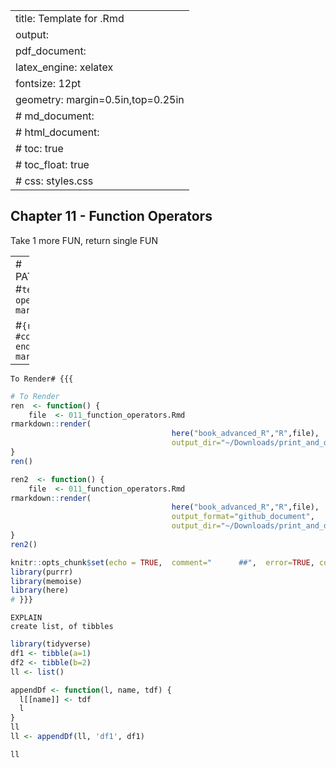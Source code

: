 
---
title: Template for .Rmd
output: 
  pdf_document:
    latex_engine: xelatex
fontsize: 12pt
geometry: margin=0.5in,top=0.25in
#  md_document:
#  html_document:
#    toc: true
#  	toc_float: true
#    css: styles.css
---

## Chapter 11 - Function Operators
Take 1 more FUN, return single FUN

---
# PATTERN:
#````
text & open fold marker
#````

#```{r code}
#codde
end fold markers
#```
--- 

````
To Render# {{{  
````
```r
# To Render
ren  <- function() {
	file  <- 011_function_operators.Rmd
rmarkdown::render(
									here("book_advanced_R","R",file), 
									output_dir="~/Downloads/print_and_delete") 
}
ren()

ren2  <- function() {
	file  <- 011_function_operators.Rmd
rmarkdown::render(
									here("book_advanced_R","R",file), 
									output_format="github_document",
									output_dir="~/Downloads/print_and_delete") 
}
ren2()
```

```r
knitr::opts_chunk$set(echo = TRUE,  comment="      ##",  error=TRUE, collapse=TRUE)
library(purrr)
library(memoise)
library(here) 
# }}}

```

````
EXPLAIN
create list, of tibbles 
````

```r

library(tidyverse)
df1 <- tibble(a=1)
df2 <- tibble(b=2)
ll <- list()

appendDf <- function(l, name, tdf) {
  l[[name]] <- tdf
  l
}
ll
ll <- appendDf(ll, 'df1', df1)

ll
````
